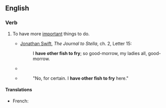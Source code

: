 ==English==

===Verb===
{{head|en|verb}}

# To have more [[important]] things to do.
#* {{circa|1710}} [[w:Jonathan Swift|Jonathan Swift]], ''The Journal to Stella'', ch. 2, Letter 15:
#*: I '''have other fish to fry'''; so good-morrow, my ladies all, good-morrow.
#* {{quote-text|year=1849|author={{w|Charlotte Brontë}}|title=Shirley|chapter=20|passage=Your uncle will not return yet; he '''has other fish to fry'''; he will be galloping backwards and forwards from Briarfield to Stilbro' all day.}}
#* {{quote-text|year=1905|author={{w|George Bernard Shaw}}|title=The Irrational Knot|chapter=15|passage="May I ask whether you will be persuaded to come?"}}
#*: "No, for certain. I '''have other fish to fry''' here."

====Translations====
{{trans-top|to have more important things to do}}
* French: {{t+|fr|avoir d'autres chats à fouetter}} {{qualifier|to have other cats to whip}}
{{trans-mid}}
{{trans-bottom}}